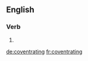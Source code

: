 
==English==

===Verb===
{{head|en|present participle}}

# {{present participle of|coventrate|lang=en}}

[[de:coventrating]]
[[fr:coventrating]]